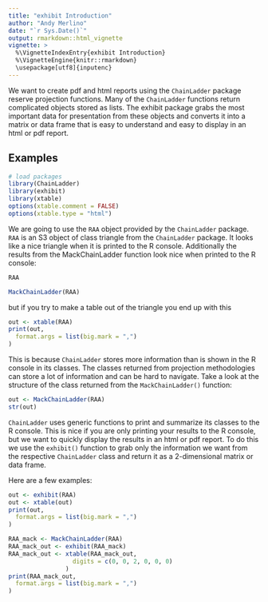 ```yaml
---
title: "exhibit Introduction"
author: "Andy Merlino"
date: "`r Sys.Date()`"
output: rmarkdown::html_vignette
vignette: >
  %\VignetteIndexEntry{exhibit Introduction}
  %\VignetteEngine{knitr::rmarkdown}
  \usepackage[utf8]{inputenc}
---
```


We want to create pdf and html reports using the `ChainLadder` package reserve projection functions.  Many of the `ChainLadder` functions return complicated objects stored as lists.  The exhibit package grabs the most important data for presentation from these objects and converts it into a matrix or data frame that is easy to understand and easy to display in an html or pdf report.

## Examples

```r
# load packages
library(ChainLadder)
library(exhibit)
library(xtable)
options(xtable.comment = FALSE)
options(xtable.type = "html")
```

We are going to use the `RAA` object provided by the `ChainLadder` package. `RAA` is an S3 object of class triangle from the `ChainLadder` package.  It looks like a nice triangle when it is printed to the R console. Additionally the results from the MackChainLadder function look nice when printed to the R console:

```r
RAA

MackChainLadder(RAA)
```

but if you try to make a table out of the triangle you end up with this

```r
out <- xtable(RAA)
print(out,
  format.args = list(big.mark = ",")      
)
```

This is because `ChainLadder` stores more information than is shown in the R console in its classes.  The classes returned from projection methodologies can store a lot of information and can be hard to navigate.  Take a look at the structure of the class returned from the `MackChainLadder()` function:

```r
out <- MackChainLadder(RAA)
str(out)
```

`ChainLadder` uses generic functions to print and summarize its classes to the R console.  This is nice if you are only printing your results to the R console, but we want to quickly display the results in an html or pdf report.  To do this we use the `exhibit()` function to grab only the information we want from the respective `ChainLadder` class and return it as a 2-dimensional matrix or data frame.

Here are a few examples:

```r
out <- exhibit(RAA)
out <- xtable(out)
print(out,
  format.args = list(big.mark = ",")
)
```

```r
RAA_mack <- MackChainLadder(RAA)
RAA_mack_out <- exhibit(RAA_mack)
RAA_mack_out <- xtable(RAA_mack_out,
                  digits = c(0, 0, 2, 0, 0, 0)
                )
print(RAA_mack_out,
  format.args = list(big.mark = ",")     
)
```